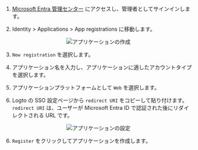 1. [Microsoft Entra 管理センター](https://entra.microsoft.com/) にアクセスし、管理者としてサインインします。

2. Identity > Applications > App registrations に移動します。

<center>
  <img src="/img/assets/entra_id_oidc_create_application.webp" alt="アプリケーションの作成" />
</center>

3. `New registration` を選択します。

4. アプリケーション名を入力し、アプリケーションに適したアカウントタイプを選択します。

5. アプリケーションプラットフォームとして `Web` を選択します。

6. Logto の SSO 設定ページから `redirect URI` をコピーして貼り付けます。`redirect URI` は、ユーザーが Microsoft Entra ID で認証された後にリダイレクトされる URL です。

<center>
  <img src="/img/assets/entra_id_oidc_config_application.webp" alt="アプリケーションの設定" />
</center>

6. `Register` をクリックしてアプリケーションを作成します。

